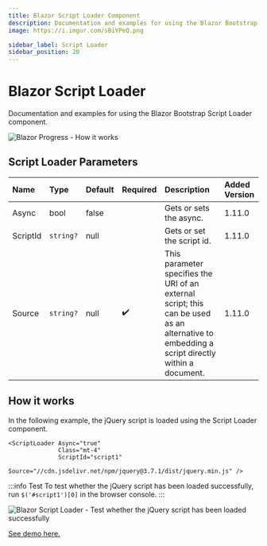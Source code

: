 ```yaml
---
title: Blazor Script Loader Component
description: Documentation and examples for using the Blazor Bootstrap Script Loader component.
image: https://i.imgur.com/sBiYPeQ.png

sidebar_label: Script Loader
sidebar_position: 20
---
```



# Blazor Script Loader

Documentation and examples for using the Blazor Bootstrap Script Loader component.

<CarbonAd />

<img src="https://i.imgur.com/sBiYPeQ.png" alt="Blazor Progress - How it works" />

## Script Loader Parameters

| Name | Type | Default | Required | Description | Added Version |
|:--|:--|:--|:--|:--|:--|
| Async | bool | false | | Gets or sets the async. | 1.11.0 |
| ScriptId | `string?` | null | | Gets or set the script id. | 1.11.0 |
| Source | `string?` | null | ✔️ | This parameter specifies the URI of an external script; this can be used as an alternative to embedding a script directly within a document. | 1.11.0 |

## How it works

In the following example, the jQuery script is loaded using the Script Loader component.

```cshtml {1-4} showLineNumbers
<ScriptLoader Async="true"
              Class="mt-4"
              ScriptId="script1"
              Source="//cdn.jsdelivr.net/npm/jquery@3.7.1/dist/jquery.min.js" />
```

:::info Test
To test whether the jQuery script has been loaded successfully, run <code>$('#script1')[0]</code> in the browser console.
:::

<img src="https://i.imgur.com/EWEGAZv.png" alt="Blazor Script Loader - Test whether the jQuery script has been loaded successfully" />

[See demo here.](https://demos.blazorbootstrap.com/script-loader#how-it-works)
